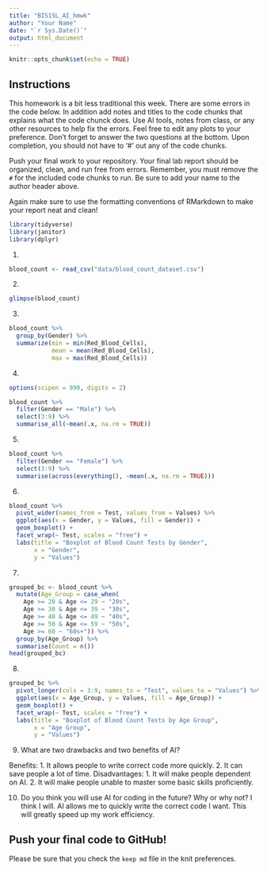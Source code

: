 ```yaml
---
title: "BIS15L_AI_hmwk"
author: "Your Name"
date: "`r Sys.Date()`"
output: html_document
---
```


```r
knitr::opts_chunk$set(echo = TRUE)
```

## Instructions
This homework is a bit less traditional this week. There are some errors in the code below. In addition add notes and titles to the code chunks that explains what the code chunck does. Use AI tools, notes from class, or any other resources to help fix the errors. Feel free to edit any plots to your preference. Don't forget to answer the two questions at the bottom. Upon completion, you should not have to '#' out any of the code chunks.

Push your final work to your repository. Your final lab report should be organized, clean, and run free from errors. Remember, you must remove the `#` for the included code chunks to run. Be sure to add your name to the author header above.   

Again make sure to use the formatting conventions of RMarkdown to make your report neat and clean!  


```r
library(tidyverse)
library(janitor)
library(dplyr)
```


1.
```r
blood_count <- read_csv("data/blood_count_dataset.csv")
```

2. 
```r
glimpse(blood_count)
```

3. 
```r
blood_count %>%
  group_by(Gender) %>%
  summarize(min = min(Red_Blood_Cells),
            mean = mean(Red_Blood_Cells), 
            max = max(Red_Blood_Cells))
```


4. 
```r
options(scipen = 999, digits = 2)

blood_count %>% 
  filter(Gender == "Male") %>% 
  select(3:9) %>% 
  summarise_all(~mean(.x, na.rm = TRUE)) 
```

5. 
```r
blood_count %>% 
  filter(Gender == "Female") %>%
  select(3:9) %>% 
  summarise(across(everything(), ~mean(.x, na.rm = TRUE)))
```


6. 
```r
blood_count %>%
  pivot_wider(names_from = Test, values_from = Values) %>% 
  ggplot(aes(x = Gender, y = Values, fill = Gender)) +
  geom_boxplot() +
  facet_wrap(~ Test, scales = "free") +  
  labs(title = "Boxplot of Blood Count Tests by Gender",
       x = "Gender",
       y = "Values")

```

7. 
```r
grouped_bc <- blood_count %>%
  mutate(Age_Group = case_when(
    Age >= 20 & Age <= 29 ~ "20s",
    Age >= 30 & Age <= 39 ~ "30s",
    Age >= 40 & Age <= 49 ~ "40s",
    Age >= 50 & Age <= 59 ~ "50s",
    Age >= 60 ~ "60s+")) %>%
  group_by(Age_Group) %>% 
  summarise(Count = n()) 
head(grouped_bc)

```

8. 
```r
grouped_bc %>%
  pivot_longer(cols = 3:9, names_to = "Test", values_to = "Values") %>%
  ggplot(aes(x = Age_Group, y = Values, fill = Age_Group)) +
  geom_boxplot() +
  facet_wrap(~ Test, scales = "free") +  
  labs(title = "Boxplot of Blood Count Tests by Age Group",
       x = "Age Group",
       y = "Values")
```
9. What are two drawbacks and two benefits of AI?

Benefits: 1. It allows people to write correct code more quickly. 2. It can save people a lot of time.
Disadvantages: 1. It will make people dependent on AI. 2. It will make people unable to master some basic skills proficiently.

10. Do you think you will use AI for coding in the future? Why or why not?
I think I will. AI allows me to quickly write the correct code I want. This will greatly speed up my work efficiency.

## Push your final code to GitHub!
Please be sure that you check the `keep md` file in the knit preferences. 